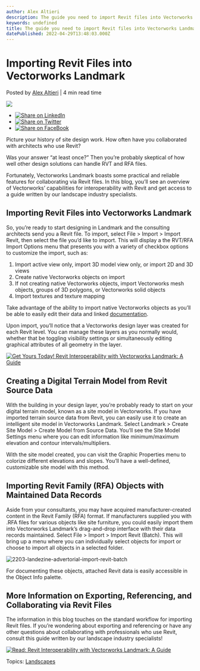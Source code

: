```yaml
---
author: Alex Altieri
description: The guide you need to import Revit files into Vectorworks Landmark for collaborative site design.
keywords: undefined
title: The guide you need to import Revit files into Vectorworks Landmark for collaborative site design. 
datePublished: 2022-04-29T13:48:03.000Z
---
```

  

# Importing Revit Files into Vectorworks Landmark

 Posted by [Alex Altieri](https://blog.vectorworks.net/author/alex-altieri) | 4 min read time 

![](https://blog.vectorworks.net/hubfs/Blog%20Images/2022%20PVW%20Images/04_Importing%20Revit%20to%20Landmark/2203-landezine-advertorial-vectorworks-revit-import-feature.jpg) 

* [![Share on LinkedIn](https://2659751.fs1.hubspotusercontent-na1.net/hubfs/2659751/michaelDemo/share-LI.png)](http://www.linkedin.com/shareArticle?mini=true&url=https%3A%2F%2Fblog.vectorworks.net%2Fhow-to-import-.rvt-and-.rfa-files-into-vectorworks-landmark)
* [![Share on Twitter](https://2659751.fs1.hubspotusercontent-na1.net/hubfs/2659751/michaelDemo/share-TW.png)](https://www.twitter.com/share?text=Importing%20Revit%20Files%20into%20Vectorworks%20Landmark&url=https%3A%2F%2Fblog.vectorworks.net%2Fhow-to-import-.rvt-and-.rfa-files-into-vectorworks-landmark&via=PMGTweets)
* [![Share on FaceBook](https://2659751.fs1.hubspotusercontent-na1.net/hubfs/2659751/michaelDemo/share-FB.png)](https://www.facebook.com/sharer/sharer.php?u=https%3A%2F%2Fblog.vectorworks.net%2Fhow-to-import-.rvt-and-.rfa-files-into-vectorworks-landmark)

Picture your history of site design work. How often have you collaborated with architects who use Revit?

Was your answer “at least once?” Then you’re probably skeptical of how well other design solutions can handle RVT and RFA files.

Fortunately, Vectorworks Landmark boasts some practical and reliable features for collaborating via Revit files. In this blog, you’ll see an overview of Vectorworks’ capabilities for interoperability with Revit and get access to a guide written by our landscape industry specialists.

## Importing Revit Files into Vectorworks Landmark

So, you’re ready to start designing in Landmark and the consulting architects send you a Revit file. To import, select File > Import > Import Revit, then select the file you’d like to import. This will display a the RVT/RFA Import Options menu that presents you with a variety of checkbox options to customize the import, such as: 

1. Import active view only, import 3D model view only, or import 2D and 3D views
2. Create native Vectorworks objects on import
3. If not creating native Vectorworks objects, import Vectorworks mesh objects, groups of 3D polygons, or Vectorworks solid objects
4. Import textures and texture mapping

Take advantage of the ability to import native Vectorworks objects as you’ll be able to easily edit their data and linked [documentation](../../../net/vectorworks/blog/tutorial-series-documentation.html).

Upon import, you’ll notice that a Vectorworks design layer was created for each Revit level. You can manage these layers as you normally would, whether that be toggling visibility settings or simultaneously editing graphical attributes of all geometry in the layer.

[![Get Yours Today! Revit Interoperability with Vectorworks Landmark: A Guide](https://no-cache.hubspot.com/cta/default/3018241/cd01326f-23e6-4613-af60-e3e432a62e3f.png)](https://cta-redirect.hubspot.com/cta/redirect/3018241/cd01326f-23e6-4613-af60-e3e432a62e3f) 

## Creating a Digital Terrain Model from Revit Source Data

With the building in your design layer, you’re probably ready to start on your digital terrain model, known as a site model in Vectorworks. If you have imported terrain source data from Revit, you can easily use it to create an intelligent site model in Vectorworks Landmark. Select Landmark > Create Site Model > Create Model from Source Data. You’ll see the Site Model Settings menu where you can edit information like minimum/maximum elevation and contour intervals/multipliers.

 With the site model created, you can visit the Graphic Properties menu to colorize different elevations and slopes. You’ll have a well-defined, customizable site model with this method.

## Importing Revit Family (RFA) Objects with Maintained Data Records

Aside from your consultants, you may have acquired manufacturer-created content in the Revit Family (RFA) format. If manufacturers supplied you with .RFA files for various objects like site furniture, you could easily import them into Vectorworks Landmark’s drag-and-drop interface with their data records maintained. Select File > Import > Import Revit (Batch). This will bring up a menu where you can individually select objects for import or choose to import all objects in a selected folder.

![2203-landezine-advertorial-import-revit-batch](https://blog.vectorworks.net/hs-fs/hubfs/Blog%20Images/2022%20PVW%20Images/04_Importing%20Revit%20to%20Landmark/2203-landezine-advertorial-import-revit-batch.jpg?width=700&name=2203-landezine-advertorial-import-revit-batch.jpg)

For documenting these objects, attached Revit data is easily accessible in the Object Info palette.

## More Information on Exporting, Referencing, and Collaborating via Revit Files

The information in this blog touches on the standard workflow for importing Revit files. If you’re wondering about exporting and referencing or have any other questions about collaborating with professionals who use Revit, consult this guide written by our landscape industry specialists!

[![Read: Revit Interoperability with Vectorworks Landmark: A Guide](https://no-cache.hubspot.com/cta/default/3018241/c68a76aa-774c-4ff8-9f9b-b82d84e7907c.png)](https://cta-redirect.hubspot.com/cta/redirect/3018241/c68a76aa-774c-4ff8-9f9b-b82d84e7907c) 

 Topics: [Landscapes](https://blog.vectorworks.net/topic/landscapes) 

  